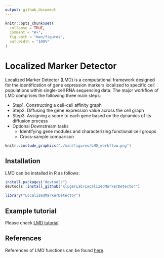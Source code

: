 ```yaml
---
output: github_document
---
```


```r
knitr::opts_chunk$set(
  collapse = TRUE,
  comment = "#>",
  fig.path = "man/figures",
  out.width = "100%"
)
```

# Localized Marker Detector

<!-- badges: start -->
<!-- badges: end -->

Localized Marker Detector (LMD) is a computational framework designed for the identification of gene expression markers localized to specific cell populations within single-cell RNA sequencing data. The major workflow of LMD comprises the following three main steps:

* Step1. Constructing a cell-cell affinity graph
* Step2. Diffusing the gene expression value across the cell graph
* Step3. Assigning a score to each gene based on the dynamics of its diffusion process
* Optional Downstream tasks
  * Identifying gene modules and characterizing functional cell groups
  * Cross-sample comparison

```r
knitr::include_graphics("./man/figures/LMD_workflow.png")
```

## Installation

LMD can be installed in R as follows:

``` r
install.packages("devtools")
devtools::install_github("KlugerLab/LocalizedMarkerDetector")

library("LocalizedMarkerDetector")
```

## Example tutorial
Please check [LMD tutorial](https://KlugerLab.github.io/LocalizedMarkerDetector/articles/).

## References
References of LMD functions can be found [here](https://KlugerLab.github.io/LocalizedMarkerDetector/reference/index.html).

<!-- Data used in this tutorial can be downloaded from [Tabula Muris](https://figshare.com/ndownloader/files/13092380). -->

